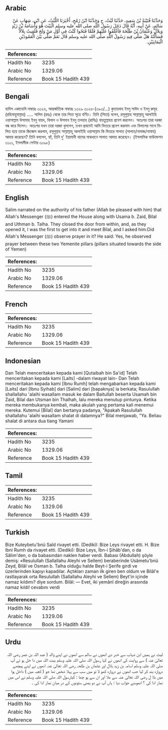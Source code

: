 ## Arabic


<div dir="rtl" lang="ar" style={{fontSize:'larger',backgroundColor:'#f8f9fa',padding:20}}>
وَحَدَّثَنَا قُتَيْبَةُ بْنُ سَعِيدٍ، حَدَّثَنَا لَيْثٌ، ح وَحَدَّثَنَا ابْنُ رُمْحٍ، أَخْبَرَنَا اللَّيْثُ، عَنِ ابْنِ، شِهَابٍ عَنْ سَالِمٍ، عَنْ أَبِيهِ، أَنَّهُ قَالَ دَخَلَ رَسُولُ اللَّهِ صلى الله عليه وسلم الْبَيْتَ هُوَ وَأُسَامَةُ بْنُ زَيْدٍ وَبِلاَلٌ وَعُثْمَانُ بْنُ طَلْحَةَ فَأَغْلَقُوا عَلَيْهِمْ فَلَمَّا فَتَحُوا كُنْتُ فِي أَوَّلِ مَنْ وَلَجَ فَلَقِيتُ بِلاَلاً فَسَأَلْتُهُ هَلْ صَلَّى فِيهِ رَسُولُ اللَّهِ صلى الله عليه وسلم قَالَ نَعَمْ صَلَّى بَيْنَ الْعَمُودَيْنِ الْيَمَانِيَيْنِ.‏
</div>
<div style={{backgroundColor:'#f8f9fa',padding:20, marginBottom: 10}}><table> <thead> <tr> <th>References:</th> <th></th> </tr> </thead> <tbody><tr><td>Hadith No</td><td>3235</td></tr><tr><td>Arabic No</td><td>1329.06</td></tr><tr><td>Reference</td><td>Book 15 Hadith 439</td></tr></tbody></table></div>

## Bengali


<div dir="ltr" lang="bn" style={{fontSize:'larger',backgroundColor:'#f8f9fa',padding:20}}>
হাদিস একাডেমি নাম্বারঃ ৩১২৬, আন্তর্জাতিক নাম্বারঃ ১৩২৯ ৩১২৬-(৩৯৩/...) কুতায়বাহ ইবনু সাঈদ ও ইবনু রুমূহ (রহিমাহুমাল্লাহ) ..... সালিম (রহঃ) থেকে তার পিতা সূত্রে বর্ণিত। তিনি (পিতা) বলেন, রসূলুল্লাহ সাল্লাল্লাহু আলাইহি ওয়াসাল্লাম উসামাহ ইবনু যায়দ, বিলাল ও উসমান ইবনু তলহাহ (রাযিঃ) বায়তুল্লাহয় প্রবেশ করলেন। অতঃপর তারা দরজা বন্ধ করে দিলেন। অতঃপর যখন তারা দরজা খুললেন, তখন প্রথমেই আমি ভিতরে প্রবেশ করলাম এবং বিলালের সাথে মিলিত হয়ে তাকে জিজ্ঞেস করলাম, রসূলুল্লাহ সাল্লাল্লাহু আলাইহি ওয়াসাল্লাম কি ভিতরে সালাত (সালাত/নামাজ/নামায) আদায় করেছেন? তিনি বললেন, হ্যাঁ, তিনি দু' ইয়ামানী থামের মাঝখানে সালাত আদায় করেছেন। (ইসলামিক ফাউন্ডেশন ৩১০১, ইসলামীক সেন্টার ৩০৯৮)
</div>
<div style={{backgroundColor:'#f8f9fa',padding:20, marginBottom: 10}}><table> <thead> <tr> <th>References:</th> <th></th> </tr> </thead> <tbody><tr><td>Hadith No</td><td>3235</td></tr><tr><td>Arabic No</td><td>1329.06</td></tr><tr><td>Reference</td><td>Book 15 Hadith 439</td></tr></tbody></table></div>

## English


<div dir="ltr" lang="en" style={{fontSize:'larger',backgroundColor:'#f8f9fa',padding:20}}>
Salim narrated on the authority of his father (Allah be pleased with him) that Allah's Messenger (ﷺ) entered the House along with Usama b. Zaid, Bilal and Uthman b. Talha. They closed the door from within, and, as they opened it, I was the first to get into it and meet Bilal, and I asked him:Did Allah's Messenger (ﷺ) observe prayer in it? He said: Yes, he observed prayer between these two Yemenite pillars (pillars situated towards the side of Yemen)
</div>
<div style={{backgroundColor:'#f8f9fa',padding:20, marginBottom: 10}}><table> <thead> <tr> <th>References:</th> <th></th> </tr> </thead> <tbody><tr><td>Hadith No</td><td>3235</td></tr><tr><td>Arabic No</td><td>1329.06</td></tr><tr><td>Reference</td><td>Book 15 Hadith 439</td></tr></tbody></table></div>

## French


<div dir="ltr" lang="fr" style={{fontSize:'larger',backgroundColor:'#f8f9fa',padding:20}}>

</div>
<div style={{backgroundColor:'#f8f9fa',padding:20, marginBottom: 10}}><table> <thead> <tr> <th>References:</th> <th></th> </tr> </thead> <tbody><tr><td>Hadith No</td><td>3235</td></tr><tr><td>Arabic No</td><td>1329.06</td></tr><tr><td>Reference</td><td>Book 15 Hadith 439</td></tr></tbody></table></div>

## Indonesian


<div dir="ltr" lang="id" style={{fontSize:'larger',backgroundColor:'#f8f9fa',padding:20}}>
Dan Telah menceritakan kepada kami [Qutaibah bin Sa'id] Telah menceritakan kepada kami [Laits] -dalam riwayat lain- Dan Telah menceritakan kepada kami [Ibnu Rumh] telah mengabarkan kepada kami [Laits] dari [Ibnu Syihab] dari [Salim] dari [bapaknya] ia berkata; Rasulullah shallallahu 'alaihi wasallam masuk ke dalam Baitullah beserta Usamah bin Zaid, Bilal dan Utsman bin Thalhah, lalu mereka menutup pintunya. Ketika mereka membukanya kembali, maka akulah yang pertama kali menemui mereka. Kutemui [Bilal] dan bertanya padanya, "Apakah Rasulullah shallallahu 'alaihi wasallam shalat di dalamnya?" Bilal menjawab, "Ya. Beliau shalat di antara dua tiang Yamani
</div>
<div style={{backgroundColor:'#f8f9fa',padding:20, marginBottom: 10}}><table> <thead> <tr> <th>References:</th> <th></th> </tr> </thead> <tbody><tr><td>Hadith No</td><td>3235</td></tr><tr><td>Arabic No</td><td>1329.06</td></tr><tr><td>Reference</td><td>Book 15 Hadith 439</td></tr></tbody></table></div>

## Tamil


<div dir="ltr" lang="ta" style={{fontSize:'larger',backgroundColor:'#f8f9fa',padding:20}}>

</div>
<div style={{backgroundColor:'#f8f9fa',padding:20, marginBottom: 10}}><table> <thead> <tr> <th>References:</th> <th></th> </tr> </thead> <tbody><tr><td>Hadith No</td><td>3235</td></tr><tr><td>Arabic No</td><td>1329.06</td></tr><tr><td>Reference</td><td>Book 15 Hadith 439</td></tr></tbody></table></div>

## Turkish


<div dir="ltr" lang="tr" style={{fontSize:'larger',backgroundColor:'#f8f9fa',padding:20}}>
Bize Kuteybetu'bnü Saîd rivayet etti. (Dediki): Bize Leys rivayet etti. H. Bize Ibni Rumh da rivayet etti. (Dediki): Bize Leys, İbn-i Şihâb'dan, o da Sâlim'den, o da babasından naklen haber verdi. Babası (Abdullah) şöyle demiş: «Resulullah (Sallallahu Aleyhi ve Sellem) beraberinde Usâmetu'bnü Zeyd, Bilâl ve Osman b. Talha olduğu halde Beyt-i Şerife girdi ve üzerlerinden kapıyı kapadılar. Açtıkları zaman ilk giren ben oldum ve Bilâl'e rastlayarak orta Resulullah (Sallallahu Aleyhi ve Sellem) Beyt'in içinde namaz kıldımı? diye sordum. Bilâl: — Evet, iki yemânî direğin arasında namaz kıldı! cevabını verdi
</div>
<div style={{backgroundColor:'#f8f9fa',padding:20, marginBottom: 10}}><table> <thead> <tr> <th>References:</th> <th></th> </tr> </thead> <tbody><tr><td>Hadith No</td><td>3235</td></tr><tr><td>Arabic No</td><td>1329.06</td></tr><tr><td>Reference</td><td>Book 15 Hadith 439</td></tr></tbody></table></div>

## Urdu


<div dir="rtl" lang="ur" style={{fontSize:'larger',backgroundColor:'#f8f9fa',padding:20}}>
لیث نے ہمیں ابن شہاب سے خبر دی انھوں نے سالم سے انھوں نے اپنے والد ( عبد اللہ بن عمر رضی اللہ تعالیٰ عنہ ) سے روایت کی انھوں نے کہا رسول اللہ صلی اللہ علیہ وسلم بیت اللہ میں دا خل ہو ئے آپ صلی اللہ علیہ وسلم اسامہ بن زید بلال اور عثمان بن طلحہ رضی اللہ تعالیٰ عنہ انھوں نے اپنے پیچھے دروازہ بند کر لیا جب انھوں نے دروازہ کھو لا تو میں سب سے پہلا شخص تھا جو ( کعبہ میں ) داخل ہوا میں بلا ل رضی اللہ تعالیٰ عنہ سے ملا اور ان سے پو چھا : کیارسول اللہ صلی اللہ علیہ وسلم نے اس میں نماز ادا کی ؟ انھوںنے جواب دیا : ہاں آپ نے دو یمنی ستونوں کے در میان نماز ادا کی ۔
</div>
<div style={{backgroundColor:'#f8f9fa',padding:20, marginBottom: 10}}><table> <thead> <tr> <th>References:</th> <th></th> </tr> </thead> <tbody><tr><td>Hadith No</td><td>3235</td></tr><tr><td>Arabic No</td><td>1329.06</td></tr><tr><td>Reference</td><td>Book 15 Hadith 439</td></tr></tbody></table></div>